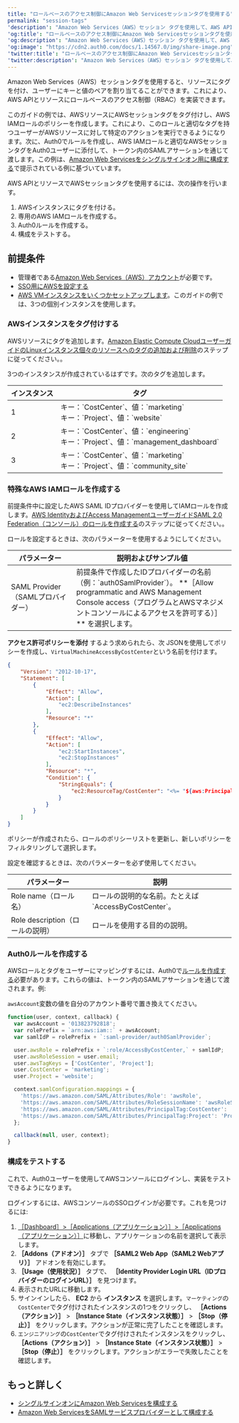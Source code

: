 ```yaml
---
title: "ロールベースのアクセス制御にAmazon Web Servicesセッションタグを使用する"
permalink: "session-tags"
'description': "Amazon Web Services（AWS）セッション タグを使用して、AWS APIおよびリソースのロールベースのアクセス制御（RBAC）を実装する方法を学びます。"
'og:title': "ロールベースのアクセス制御にAmazon Web Servicesセッションタグを使用する"
'og:description': "Amazon Web Services（AWS）セッション タグを使用して、AWS APIおよびリソースのロールベースのアクセス制御（RBAC）を実装する方法を学びます。"
'og:image': "https://cdn2.auth0.com/docs/1.14567.0/img/share-image.png"
'twitter:title': "ロールベースのアクセス制御にAmazon Web Servicesセッションタグを使用する"
'twitter:description': "Amazon Web Services（AWS）セッション タグを使用して、AWS APIおよびリソースのロールベースのアクセス制御（RBAC）を実装する方法を学びます。"
---
```


Amazon Web Services（AWS）セッションタグを使用すると、リソースにタグを付け、ユーザーにキーと値のペアを割り当てることができます。これにより、AWS APIとリソースにロールベースのアクセス制御（RBAC）を実装できます。

このガイドの例では、AWSリソースにAWSセッションタグをタグ付けし、AWS IAMロールのポリシーを作成します。これにより、このロールと適切なタグを持つユーザーがAWSリソースに対して特定のアクションを実行できるようになります。次に、Auth0でルールを作成し、AWS IAMロールと適切なAWSセッションタグをAuth0ユーザーに添付して、トークン内の<Tooltip data-tooltip-id="react-containers-DefinitionTooltip-1" href="/docs/ja-jp/glossary?term=security-assertion-markup-language" tip="Security Assertion Markup Language（SAML）: パスワードなしに二者間で認証情報を交換できる標準化プロトコル。" cta="用語集の表示">SAML</Tooltip>アサーションを通じて渡します。この例は、[Amazon Web Servicesをシングルサインオン用に構成する](/docs/ja-jp/customize/integrations/aws/configure-amazon-web-services-for-sso)で提示されている例に基づいています。

AWS APIとリソースでAWSセッションタグを使用するには、次の操作を行います。

1. AWSインスタンスにタグを付ける。
2. 専用のAWS IAMロールを作成する。
3. Auth0ルールを作成する。
4. 構成をテストする。

## 前提条件

* 管理者である[Amazon Web Services（AWS）アカウント](https://portal.aws.amazon.com/billing/signup#/start)が必要です。
* [SSO用にAWSを設定する](/docs/ja-jp/customize/integrations/aws/configure-amazon-web-services-for-sso)
* [AWS VMインスタンスをいくつかセットアップします](https://docs.aws.amazon.com/AWSEC2/latest/UserGuide/EC2_GetStarted.html#ec2-launch-instance)。このガイドの例では、3つの個別インスタンスを使用します。

### AWSインスタンスをタグ付けする

AWSリソースにタグを追加します。[Amazon Elastic Compute CloudユーザーガイドのLinuxインスタンス個々のリソースへのタグの追加および削除](https://docs.aws.amazon.com/AWSEC2/latest/UserGuide/Using_Tags.html#adding-or-deleting-tags)のステップに従ってください。。

3つのインスタンスが作成されているはずです。次のタグを追加します。

<table class="table"><thead>
<tr>
<th>インスタンス</th>
<th>タグ</th>
</tr>
</thead>
<tbody>
<tr>
<td>1</td>
<td>キー：`CostCenter`、値：`marketing`<br/>キー：`Project`、値：`website`</td>
</tr>
<tr>
<td>2</td>
<td>キー：`CostCenter`、値：`engineering`<br/>キー：`Project`、値：`management_dashboard`</td>
</tr>
<tr>
<td>3</td>
<td>キー：`CostCenter`、値：`marketing`<br/>キー：`Project`、値：`community_site`</td>
</tr>
</tbody>
</table>

### 特殊なAWS IAMロールを作成する

前提条件中に設定したAWS SAML IDプロバイダーを使用してIAMロールを作成します。[AWS IdentityおよびAccess ManagementユーザーガイドSAML 2.0 Federation（コンソール）のロールを作成する](https://docs.aws.amazon.com/IAM/latest/UserGuide/id_roles_create_for-idp_saml.html)のステップに従ってください。。

ロールを設定するときは、次のパラメーターを使用するようにしてください。

<table class="table"><thead>
<tr>
<th>パラメーター</th>
<th>説明およびサンプル値</th>
</tr>
</thead>
<tbody>
<tr>
<td>SAML Provider（SAMLプロバイダー）</td>
<td>前提条件で作成したIDプロバイダーの名前（例：`auth0SamlProvider`）。 **［Allow programmatic and AWS Management Console access（プログラムとAWSマネジメントコンソールによるアクセスを許可する）］** を選択します。</td>
</tr>
</tbody>
</table>

**アクセス許可ポリシーを添付** するよう求められたら、次 JSONを使用してポリシーを作成し、`VirtualMachineAccessByCostCenter`という名前を付けます。

```json lines
{
    "Version": "2012-10-17",
    "Statement": [
        {
            "Effect": "Allow",
            "Action": [
                "ec2:DescribeInstances"
            ],
            "Resource": "*"
        },
        {
            "Effect": "Allow",
            "Action": [
                "ec2:StartInstances",
                "ec2:StopInstances"
            ],
            "Resource": "*",
            "Condition": {
                "StringEquals": {
                    "ec2:ResourceTag/CostCenter": "<%= "${aws:PrincipalTag/CostCenter}" %>"
                }
            }
        }
    ]
}
```

ポリシーが作成されたら、ロールのポリシーリストを更新し、新しいポリシーをフィルタリングして選択します。

設定を確認するときは、次のパラメーターを必ず使用してください。

<table class="table"><thead>
<tr>
<th>パラメーター</th>
<th>説明</th>
</tr>
</thead>
<tbody>
<tr>
<td>Role name（ロール名）</td>
<td>ロールの説明的な名前。たとえば`AccessByCostCenter`。</td>
</tr>
<tr>
<td>Role description（ロールの説明）</td>
<td>ロールを使用する目的の説明。</td>
</tr>
</tbody>
</table>

### Auth0ルールを作成する

AWSロールとタグをユーザーにマッピングするには、Auth0で[ルールを作成する](/docs/ja-jp/customize/rules/create-rules)必要があります。これらの値は、トークン内のSAMLアサーションを通じて渡されます。例:

<Callout icon="file-lines" color="#0EA5E9" iconType="regular">

`awsAccount`変数の値を自分のアカウント番号で置き換えてください。

</Callout>

```javascript lines
function(user, context, callback) {
  var awsAccount = '013823792818';
  var rolePrefix = `arn:aws:iam::` + awsAccount; 
  var samlIdP = rolePrefix + `:saml-provider/auth0SamlProvider`;

  user.awsRole = rolePrefix + `:role/AccessByCostCenter,` + samlIdP;
  user.awsRoleSession = user.email;
  user.awsTagKeys = ['CostCenter', 'Project'];
  user.CostCenter = 'marketing';
  user.Project = 'website';

  context.samlConfiguration.mappings = {
    'https://aws.amazon.com/SAML/Attributes/Role': 'awsRole',
    'https://aws.amazon.com/SAML/Attributes/RoleSessionName': 'awsRoleSession',
    'https://aws.amazon.com/SAML/Attributes/PrincipalTag:CostCenter': 'CostCenter',
    'https://aws.amazon.com/SAML/Attributes/PrincipalTag:Project': 'Project'
  };

  callback(null, user, context);
}
```

### 構成をテストする

これで、Auth0ユーザーを使用してAWSコンソールにログインし、実装をテストできるようになります。

ログインするには、AWSコンソールの<Tooltip data-tooltip-id="react-containers-DefinitionTooltip-0" href="/docs/ja-jp/glossary?term=single-sign-on" tip="シングルサインオン（SSO）: ユーザーが1つのアプリケーションにログインした後、そのユーザーを他のアプリケーションに自動的にログインさせるサービス。" cta="用語集の表示">SSO</Tooltip>ログインが必要です。これを見つけるには:

1. [［Dashboard］>［Applications（アプリケーション）］>［Applications（アプリケーション）］](https://manage.auth0.com/#/applications)に移動し、アプリケーションの名前を選択して表示します。
2. **［Addons（アドオン）］** タブで **［SAML2 Web App（SAML2 Webアプリ）］** アドオンを有効にします。
3. **［Usage（使用状況）］** タブで、 **［Identity Provider Login URL（IDプロバイダーのログインURL）］** を見つけます。
4. 表示されたURLに移動します。
5. サインインしたら、 **EC2** から **インスタンス** を選択します。`マーケティング`の`CostCenter`でタグ付けされたインスタンスの1つをクリックし、 **［Actions（アクション）］** > **［Instance State（インスタンス状態）］** > **［Stop（停止）］** をクリックします。アクションが正常に完了したことを確認します。
6. `エンジニアリング`の`CostCenter`でタグ付けされたインスタンスをクリックし、 **［Actions（アクション）］** > **［Instance State（インスタンス状態）］** > **［Stop（停止）］** をクリックします。アクションがエラーで失敗したことを確認します。

## もっと詳しく

* [シングルサインオンにAmazon Web Servicesを構成する](/docs/ja-jp/customize/integrations/aws/configure-amazon-web-services-for-sso)
* [Amazon Web ServicesをSAMLサービスプロバイダーとして構成する](/docs/ja-jp/authenticate/single-sign-on/outbound-single-sign-on/configure-auth0-saml-identity-provider/configure-saml2-web-app-addon-for-aws)